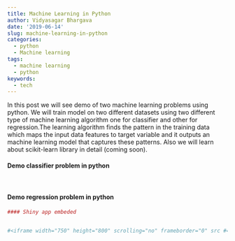 ```yaml
---
title: Machine Learning in Python
author: Vidyasagar Bhargava
date: '2019-06-14'
slug: machine-learning-in-python
categories:
  - python
  - Machine learning
tags:
  - machine learning
  - python
keywords:
  - tech
---
```






In this post we will see demo of  two machine learning problems using python. We will train model on two different datasets using  two  different type of machine learning algorithm one for classifier and other for regression.The learning algorithm finds the pattern in the training data which maps the input data features to target variable and it outputs an machine learning model that captures these patterns. Also we will learn about scikit-learn library in detail (coming soon). 


<style type="text/css">
   .gist{font-size:13px;line-height:18px;width:60em}
   .gist pre{font-family:Menlo,Monaco,'Bitstream Vera Sans Mono','Courier New',monospace !important}
   .gist-meta{font-family:Arial,sans-serif;font-size:13px !important}
   .gist-meta a{color:#3b5998 !important;font-weight:bold;text-decoration:none}
   .gist-meta a:hover{text-decoration:underline}
</style>

#### Demo classifier problem in python  

<script src="https://gist.github.com/vidyasagarbhargava/f54a6fcc13e1ec2d32e70ee7fdbd0790.js"></script>


<br>


#### Demo regression problem in python    


<script type="application/javascript" src="https://gist.github.com/vidyasagarbhargava/41f195a6a037bcdf4ffd522826c42c11.js"></script>





```r
#### Shiny app embeded


#<iframe width="750" height="800" scrolling="no" frameborder="0" src #="https://hadley.shinyapps.io/cran-downloads/"></iframe>

```

